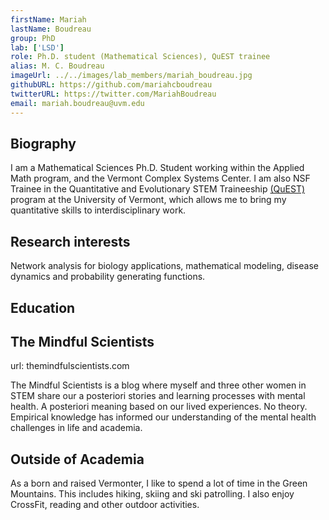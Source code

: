```yaml
---
firstName: Mariah
lastName: Boudreau
group: PhD
lab: ['LSD']
role: Ph.D. student (Mathematical Sciences), QuEST trainee
alias: M. C. Boudreau
imageUrl: ../../images/lab_members/mariah_boudreau.jpg
githubURL: https://github.com/mariahcboudreau
twitterURL: https://twitter.com/MariahBoudreau
email: mariah.boudreau@uvm.edu
---
```


## Biography

I am a Mathematical Sciences Ph.D. Student working within the Applied Math program, and the Vermont Complex Systems Center. I am also NSF Trainee in the Quantitative and Evolutionary STEM Traineeship [(QuEST)](https://www.uvm.edu/quest) program at the University of Vermont, which allows me to bring my quantitative skills to interdisciplinary work. 

## Research interests
Network analysis for biology applications, mathematical modeling, disease dynamics and probability generating functions.

## Education

<EducationList>
	<EducationItem advisor="Laurent Hébert-Dufresne and Chris Danforth" 
					degree="Ph.D in Mathematical Sciences"
					years="2019-2024 (est)" 
					university="University of Vermont"/>
	<EducationItem degree="BS in mathematics"
					years="2015-2019" 
					university="Saint Michael's College"/>
</EducationList>


## The Mindful Scientists

url: themindfulscientists.com

The Mindful Scientists is a blog where myself and three other women in STEM share our a posteriori stories and learning processes with mental health. A posteriori meaning based on our lived experiences. No theory. Empirical knowledge has informed our understanding of the mental health challenges in life and academia. 

## Outside of Academia
As a born and raised Vermonter, I like to spend a lot of time in the Green Mountains. This includes hiking, skiing and ski patrolling. I also enjoy CrossFit, reading and other outdoor activities. 
